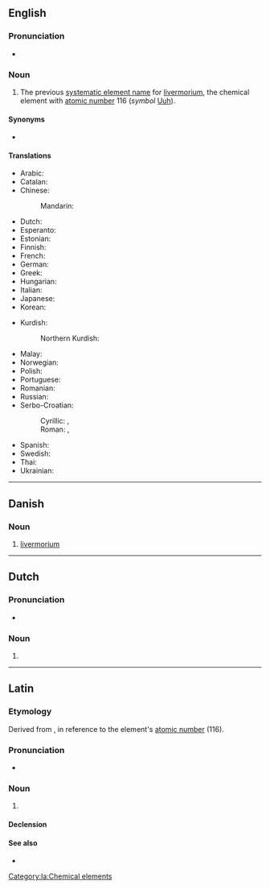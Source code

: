 {{also|Ununhexium}}
==English==
{{elements|en|Uuh|moscovium|Mc|tennessine|Ts}}

===Pronunciation===
* {{audio|en|En-ununhexium.oga|Audio}}

===Noun===
{{en-noun|-}}
{{wikipedia}}

# {{lb|en|dated}} The previous [[systematic element name]] for [[livermorium]], the chemical element with [[atomic number]] 116 (''symbol'' [[Uuh]]).

====Synonyms====
* {{l|en|eka-polonium}}

====Translations====
{{trans-top|element with atomic number 116}}
* Arabic: {{t|ar|أُنُون هِيكْسِيُوم|tr=ʾunun hiksiyum|m}}
* Catalan: {{t+|ca|ununhexi|m}}
* Chinese:
*: Mandarin: {{t+|cmn|𫟷|tr=lì|sc=Hani}}
* Dutch: {{t+|nl|ununhexium|n}}
* Esperanto: {{t|eo|ununheksio}}
* Estonian: {{t|et|ununheksium}}
* Finnish: {{t+|fi|ununheksium}}
* French: {{t+|fr|ununhexium|m}}
* German: {{t+|de|Ununhexium|n}}
* Greek: {{t|el|ουνουνέξιο|n}}
* Hungarian: {{t+|hu|ununhexium}}
* Italian: {{t+|it|ununhexio|m}}
* Japanese: {{t|ja|ウンウンヘキシウム|tr=ununhekishiumu}}
* Korean: {{t|ko|우눈헥슘}}
{{trans-mid}}
* Kurdish:
*: Northern Kurdish: {{t+|kmr|ûnûnheksiyûm}}
* Malay: {{t|ms|ununheksium}}
* Norwegian: {{t|no|ununhexium}}
* Polish: {{t+|pl|ununhexium|m}}
* Portuguese: {{t|pt|ununhéxio|m}}
* Romanian: {{t+|ro|ununhexiu|n}}
* Russian: {{t+|ru|унунге́ксий|m}}
* Serbo-Croatian:
*: Cyrillic: {{t|sh|унунхексиј|m|sc=Cyrl}}, {{t|sh|унунхексијум|m|sc=Cyrl}}
*: Roman: {{t|sh|ununheksij|m}}, {{t|sh|ununheksijum|m}}
* Spanish: {{t+|es|ununhexio|m}}
* Swedish: {{t+|sv|ununhexium}}
* Thai: {{t|th|อูนอูนเฮกเซียม|tr=ūnūnhēgàsiam}}
* Ukrainian: {{t|uk|унунге́ксій|m}}
{{trans-bottom}}

----

==Danish==

===Noun===
{{da-noun}}

# [[livermorium]]

----

==Dutch==
{{wikipedia|lang=nl}}
{{elements|nl|Uuh|ununpentium|Uup|ununseptium|Uus}}

===Pronunciation===
* {{audio|nl|Nl-ununhexium.ogg|Audio}}

===Noun===
{{nl-noun|n|-|-}}

# {{l|en|ununhexium}}

----

==Latin==

===Etymology===
Derived from {{suffix|la|[[ūnus|ūn(us)]] (“''one''”) + ''[[ūnus|ūn(us)]]'' + ''[[hexa-|hex(a)-]]'' (“six”)|ium|pos2=chemical element suffix}}, in reference to the element's [[atomic number]] (116).

===Pronunciation===
* {{la-IPA|ūnūnhexium|eccl=yes}}

===Noun===
{{la-noun|ūnūnhexium<2.-ium>}}

# {{lb|la|New Latin}} {{l|en|ununhexium}}

====Declension====
{{la-ndecl|ūnūnhexium<2.-ium>}}

====See also====
* {{l|la|livermorium}}

[[Category:la:Chemical elements]]